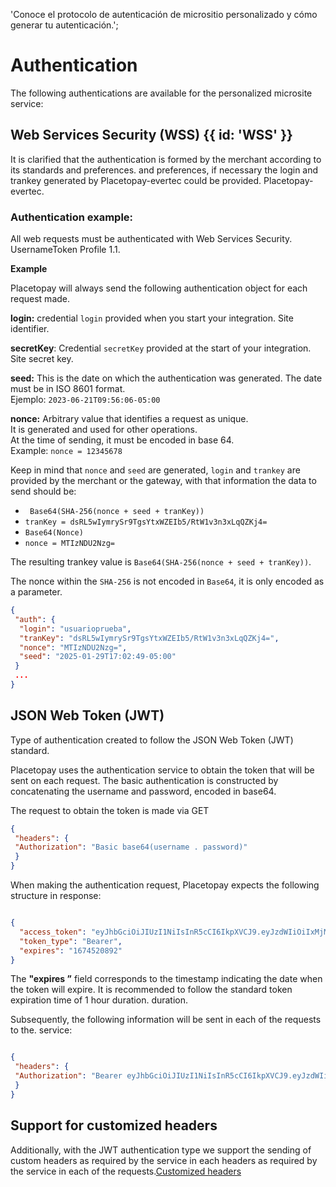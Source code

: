 
<HeroPattern />

  'Conoce el protocolo de autenticación de micrositio personalizado y cómo generar tu autenticación.';
  
# Authentication

The following authentications are available for the personalized microsite service:

## Web Services Security (WSS)  {{ id: 'WSS' }}

It is clarified that the authentication is formed by the merchant according to its standards and preferences.
and preferences, if necessary the login and trankey generated by Placetopay-evertec could be provided.
Placetopay-evertec.

### Authentication example:

All web requests must be authenticated with Web Services Security.
UsernameToken Profile 1.1.

**Example**

Placetopay will always send the following authentication object for each request made.

**login:** credential `login` provided when you start your integration. Site identifier.

**secretKey**: Credential `secretKey` provided at the start of your integration. Site secret key.

**seed:** This is the date on which the authentication was generated. The date must be in ISO 8601 format.    
Ejemplo: `2023-06-21T09:56:06-05:00`

**nonce:** Arbitrary value that identifies a request as unique.   
It is generated and used for other operations.   
At the time of sending, it must be encoded in base 64.   
Example: `nonce = 12345678`

Keep in mind that `nonce` and `seed` are generated, `login` and `trankey` are provided by
the merchant or the gateway, with that information the data to send should be:

- ` Base64(SHA-256(nonce + seed + tranKey))`  
- `tranKey = dsRL5wIymrySr9TgsYtxWZEIb5/RtW1v3n3xLqQZKj4=`  
- ` Base64(Nonce) `  
- `nonce = MTIzNDU2Nzg=`  

The resulting trankey value is `Base64(SHA-256(nonce + seed + tranKey))`.


The nonce within the `SHA-256` is not encoded in `Base64`, it is only encoded as a
parameter.


``` json {{ 'title': 'Autenticación de Ejemplo' }}
{
 "auth": {
  "login": "usuarioprueba",
  "tranKey": "dsRL5wIymrySr9TgsYtxWZEIb5/RtW1v3n3xLqQZKj4=",
  "nonce": "MTIzNDU2Nzg=",
  "seed": "2025-01-29T17:02:49-05:00"
 }
 ...
}
```

## JSON Web Token (JWT) 
Type of authentication created to follow the JSON Web Token (JWT) standard. 

<CenteredContainer>
  <ImageZoom
      src="/Json_web_token (JWT).png"
      alt="diagrama flujo token"
      className="w-full h-auto shadow rounded-md my-0 transition-transform duration-300 ease-in-out cursor-pointer hover:scale-110 focus:scale-110" 
  />
</CenteredContainer>

Placetopay uses the authentication service to obtain the token that will be sent on each request.
The basic authentication is constructed by concatenating the username and password,
encoded in base64.

<Note> The request to obtain the token is made via GET </Note>

``` json
{
 "headers": {
 "Authorization": "Basic base64(username . password)"
 }
}
```

When making the authentication request, Placetopay expects the following structure in response:
``` json 

{
  "access_token": "eyJhbGciOiJIUzI1NiIsInR5cCI6IkpXVCJ9.eyJzdWIiOiIxMjM0NTY3ODkwIiwibmFtZSI6IkpvaG4gRG9lIiwiaWF0IjoxNTE2MjM5MDIyfQ.SflKxwRJSMeKKF2QT4fwpMeJf36POk6yJV_adQssw5c",
  "token_type": "Bearer",
  "expires": "1674520892"
}

```

The **"expires ”** field corresponds to the timestamp indicating the date when the token will expire.
It is recommended to follow the standard token expiration time of 1 hour duration.
duration.

Subsequently, the following information will be sent in each of the requests to the.
service:

``` json 

{
 "headers": {
 "Authorization": "Bearer eyJhbGciOiJIUzI1NiIsInR5cCI6IkpXVCJ9.eyJzdWIiOiIxMjM0NTY3ODkwIiwibmFtZSI6IkpvaG4gRG9lIiwiaWF0IjoxNTE2MjM5MDIyfQ.SflKxwRJSMeKKF2QT4fwpMeJf36POk6yJV_adQssw5c"
 }
}
```

## Support for customized headers

Additionally, with the JWT authentication type we support the sending of custom headers as required by the service in each
headers as required by the service in each of the requests.[Customized headers](https://docs.guzzlephp.org/en/stable/request-options.html#headers)

























































